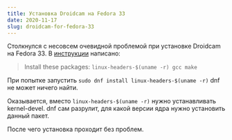 ```yaml
---
title: Установка Droidcam на Fedora 33 
date: 2020-11-17
slug: droidcam-for-fedora-33
---
```


Столкнулся с несовсем очевидной проблемой при установке Droidcam на Fedora 33. В [инструкции](https://www.dev47apps.com/droidcam/linux/) написано:

> Install these packages: `linux-headers-$(uname -r) gcc make`

При попытке запустить `sudo dnf install linux-headers-$(uname -r)` dnf не может ничего найти.

Оказывается, вместо `linux-headers-$(uname -r)` нужно устанавливать kernel-devel. dnf сам разрулит, для какой версии ядра нужно установить данный пакет.

После чего установка проходит без проблем.
